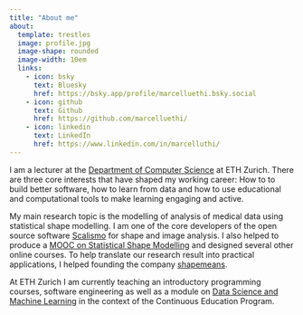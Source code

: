 ```yaml
---
title: "About me"
about:
  template: trestles
  image: profile.jpg
  image-shape: rounded
  image-width: 10em
  links:
    - icon: bsky
      text: Bluesky
      href: https://bsky.app/profile/marcelluethi.bsky.social
    - icon: github
      text: Github
      href: https://github.com/marcelluethi/
    - icon: linkedin
      text: LinkedIn
      href: https://www.linkedin.com/in/marcelluthi/
---
```




I am a lecturer at the [Department of Computer Science](https://inf.ethz.ch/de/) at ETH Zurich. There are three core interests that have shaped my working career: How to to build better software, how to learn from data and how to use educational and computational tools to make learning engaging and active.

My main research topic is the modelling of analysis of medical data using statistical shape modelling. I am one of the core developers of the open source software [Scalismo](https://www.scalismo.org) for shape and image analysis. I also helped to produce a [MOOC on Statistical Shape Modelling](https://www.futurelearn.com/courses/statistical-shape-modelling) and designed several 
other online courses. To help translate our research result into practical applications, I helped founding the company [shapemeans](https://shapemeans.com/).

At ETH Zurich I am currently teaching an introductory programming courses, software engineering as well 
as a module on [Data Science and Machine Learning](https://inf.ethz.ch/continuing-education/cas-datamachinelearning.html) in the context of the Continuous Education Program. 

